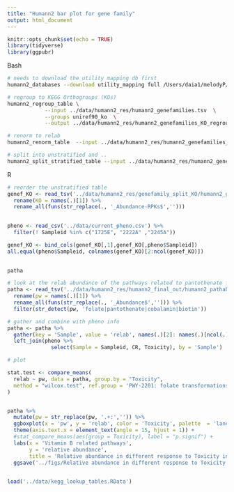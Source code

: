 ```yaml
---
title: "Humann2 bar plot for gene family"
output: html_document
---
```


```r
knitr::opts_chunk$set(echo = TRUE)
library(tidyverse)
library(ggpubr)
```

######################################## Bash ########################################

```bash
# needs to download the utility mapping db first
humann2_databases --download utility_mapping full /Users/daia1/melodyP/data/humann2_res
```

```bash
# regroup to KEGG Orthogroups (KOs)
humann2_regroup_table \
            --input ../data/humann2_res/humann2_genefamilies.tsv  \
            --groups uniref90_ko  \
            --output ../data/humann2_res/humann2_genefamilies_KO_regroup.tsv
```

```bash
# renorm to relab
humann2_renorm_table  --input ../data/humann2_res/humann2_genefamilies_KO_regroup.tsv -u relab --output ../data/humann2_res/humann2_genefamilies_KO_regroup_relab.tsv
```

```bash
# split into unstratified and ..
humann2_split_stratified_table --input ../data/humann2_res/humann2_genefamilies_KO_regroup_relab.tsv  --output ../data/humann2_res/genefamily_split_KO
```

######################################## R ############################################

```r

# reorder the unstratified table
genef_KO <- read_tsv('../data/humann2_res/genefamily_split_KO/humann2_genefamilies_KO_regroup_relab_unstratified.tsv')%>% 
  rename(KO = names(.)[1]) %>% 
  rename_all(funs(str_replace(., '_Abundance-RPKs$',''))) 
  

pheno <- read_csv('../data/current_pheno.csv') %>% 
  filter(! Sampleid %in% c("1725E", "2222A" ,"2245A"))

genef_KO <- bind_cols(genef_KO[,1],genef_KO[,pheno$Sampleid]) 
all.equal(pheno$Sampleid, colnames(genef_KO)[2:ncol(genef_KO)])
  
```
```r
patha
```


```r
# look at the relab abundance of the pathways related to pantothenate for example
patha <- read_tsv('../data/humann2_res/humann2_final_out/humann2_pathabundance_relab_unstratified.tsv') %>% 
  rename(pw = names(.)[1]) %>% 
  rename_all(funs(str_replace(., '_Abundance$',''))) %>% 
  filter(str_detect(pw, 'folate|pantothenate|cobalamin|biotin'))

# gather and combine with pheno info
patha <- patha %>% 
  gather(key = 'Sample', value = 'relab', names(.)[2]: names(.)[ncol(.)]) %>% 
  left_join(pheno %>% 
              select(Sample = Sampleid, CR, Toxicity), by = 'Sample')

# plot

stat.test <- compare_means(
  relab ~ pw, data = patha, group.by = "Toxicity",
  method = "wilcox.test", ref.group = 'PWY-2201: folate transformations I'
)


patha %>% 
  mutate(pw = str_replace(pw, '.+:','')) %>% 
  ggboxplot(x = 'pw', y = 'relab', color = 'Toxicity', palette  = 'lancet') +
  theme(axis.text.x = element_text(angle = 15, hjust = 1)) + 
  #stat_compare_means(aes(group = Toxicity), label = "p.signif") +
  labs(x = 'Vitamin B related pathways',
       y = 'relative abundance',
       title = 'Relative abundance in different response to Toxicity in vb related pathways') +
  ggsave('../figs/Relative abundance in different response to Toxicity in vb related pathways.jpg', width = 10, height = 7, dpi = 300)
  
```

```r
load('../data/kegg_lookup_tables.RData')
```


